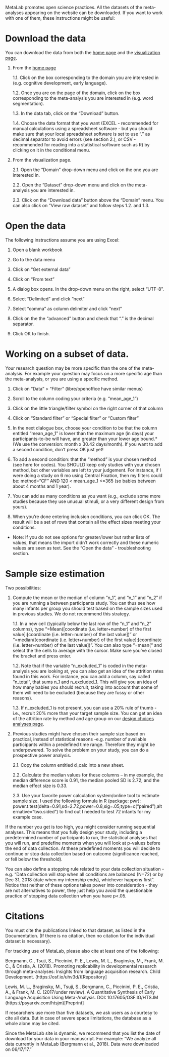 MetaLab promotes open science practices. All the datasets of the meta-analyses appearing on the website can be downloaded. If you want to work with one of them, these instructions might be useful:

# Download the data
You can download the data from both the [home page](http://metalab.stanford.edu) and the [visualization page](http://metalab.stanford.edu/app.html?id=visualization).

1. From the [home page](http://metalab.stanford.edu)

    1.1. Click on the box corresponding to the domain you are interested in (e.g. cognitive development, early language).  
      
    1.2. Once you are on the page of the domain, click on the box corresponding to the meta-analysis you are interested in (e.g. word segmentation).
      
    1.3. In the data tab, click on the “Download” button. 
      
    1.4. Choose the data format that you want (EXCEL - recommended for manual calculations using a spreadsheet software - but you should make sure that your local spreadsheet software is set to use "." as decimal separator to avoid errors (see section 2.), or CSV - recommended for reading into a statistical software such as R) by clicking on it in the conditional menu. 
   
2. From the visualization page.
   
    2.1. Open the “Domain” drop-down menu and click on the one you are interested in.

    2.2. Open the “Dataset” drop-down menu and click on the meta-analysis you are interested in.

    2.3. Click on the “Download data” button above the “Domain” menu. You can also click on “View raw dataset” and follow steps 1.2. and 1.3.  

# Open the data
The following instructions assume you are using Excel:

1. Open a blank workbook

2. Go to the data menu

3. Click on “Get external data”

4. Click on “From text”

5. A dialog box opens. In the drop-down menu on the right, select “UTF-8”.

6. Select “Delimited” and click “next”

7. Select “comma” as column delimiter and click “next”

8. Click on the the “advanced” button and check that “.” is the decimal separator. 

9. Click OK to finish.

# Working on a subset of data. 
Your research question may be more specific than the one of the meta-analysis. For example your question may focus on a more specific age than the meta-analysis, or you are using a specific method. 

1. Click on “Data” > “Filter” (libre/openoffice have similar menus)

2. Scroll to the column coding your criteria (e.g. "mean_age_1")

3. Click on the little triangle/filter symbol on the right corner of that column

4. Click on "Standard filter" or "Special filter" or "Custom filter"

5. In the next dialogue box, choose your condition to be that the column entitled "mean_age_1" is lower than the maximum age (in days) your participants-to-be will have, and greater than your lower age bound.* (We use the conversion: month x 30.42 days/month). If you want to add a second condition, don't press OK just yet!

6. To add a second condition: that the "method" is your chosen method (see here for codes). You SHOULD keep only studies with your chosen method, but other variables are left to your judgement. For instance, if I were doing a study on 6 mo using Central Fixation, then my filters could be: method="CF" AND 120 < mean_age_1 <=365 (so babies between about 4 months and 1 year). 

7. You can add as many conditions as you want (e.g., exclude some more studies because they use unusual stimuli, or a very different design from yours). 

8. When you're done entering inclusion conditions, you can click OK. The result will be a set of rows that contain all the effect sizes meeting your conditions.

* Note: If you do not see options for greater/lower but rather lists of values, that means the import didn't work correctly and these numeric values are seen as text. See the "Open the data" - troubleshooting section.

# Sample size estimation 

Two possibilities:

1. Compute the mean or the median of column "n_1", and “n_1” and “n_2” if you are running a between participants study. You can thus see how many infants per group you should test based on the sample sizes used in previous studies. We do not recommend this strategy. 

    1.1. In a new cell (typically below the last row of the “n_1” and “n_2” columns), type “=Mean([coordinate (i.e. letter+number) of the first value]:[coordinate (i.e. letter+number) of the last value])” or “=median([coordinate (i.e. letter+number) of the first value]:[coordinate (i.e. letter+number) of the last value])”. You can also type “=mean(“ and select the the cells to average with the cursor. Make sure you’ve closed the bracket and press enter.

    1.2. Note that if the variable "n_excluded_1" is coded in the meta-analysis you are looking at, you can also get an idea of the attrition rates found in this work. For instance, you can add a column, say called "n_total", that sums n_1 and n_excluded_1. This will give you an idea of how many babies you should recruit, taking into account that some of them will need to be excluded (because they are fussy or other reasons). 

    1.3. If n_excluded_1 is not present, you can use a 20% rule of thumb - i.e., recruit 20% more than your target sample size.  You can get an idea of the attrition rate by method and age group on our [design choices analyses page](http://metalab.stanford.edu/reports/method_choice.html).

2. Previous studies might have chosen their sample size based on practical, instead of statistical reasons -e.g. number of available participants within a predefined time range. Therefore they might be underpowered. To solve the problem on your study, you can do a prospective power analysis. 

    2.1. Copy the column entitled d_calc into a new sheet.

    2.2. Calculate the median values for these columns -- in my example, the median difference score is 0.91, the median pooled SD is 2.72, and the median effect size is 0.33.

    2.3. Use your favorite power calculation system/online tool to estimate sample size. I used the following formula in R (package: pwr): power.t.test(delta=0.91,sd=2.72,power=0.8,sig=.05,type=c("paired"),alternative="two.sided") to find out I needed to test 72 infants for my example case. 

If the number you get is too high, you might consider running sequential analyses. This means that you fully design your study, including a predetermined number of participants to run, the statistical analyses that you will run, and predefine moments when you will look at p-values before the end of data collection. At these predefined moments you will decide to continue or stop data collection based on outcome (significance reached, or fell below the threshold). 

You can also define a stopping rule related to your data collection situation - e.g. “Data collection will stop when all conditions are balanced (N=72) or by Dec 31, 2018 (date when my internship ends), whichever happens first”. 
Notice that neither of these options takes power into consideration - they are not alternatives to power, they just help you avoid the questionable practice of stopping data collection when you have p<.05.

# Citations

You must cite the publications linked to that dataset, as listed in the Documentation. (If there is no citation, then no citation for the individual dataset is necessary).

For tracking use of MetaLab, please also cite at least one of the following:

Bergmann, C., Tsuji, S., Piccinini, P. E., Lewis, M. L., Braginsky, M., Frank, M. C., & Cristia, A. (2018). Promoting replicability in developmental research through meta-analyses: Insights from language acquisition research. Child Development. (https://osf.io/uhv3d/)[Repository]

Lewis, M. L., Braginsky, M., Tsuji, S., Bergmann, C., Piccinini, P. E., Cristia, A., & Frank, M. C. (2017/under review). A Quantitative Synthesis of Early Language Acquisition Using Meta-Analysis. DOI: 10.17605/OSF.IO/HTSJM (https://psyarxiv.com/htsjm)[Preprint]

If researchers use more than five datasets, we ask users as a courtesy to cite all data. But in case of severe space limitations, the database as a whole alone may be cited.

Since the MetaLab site is dynamic, we recommend that you list the date of download for your data in your manuscript. For example: “We analyze all data currently in MetaLab (Bergmann et al., 2018). Data were downloaded on 06/17/17.”
